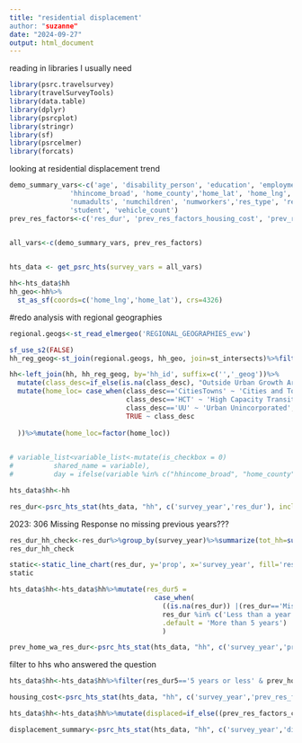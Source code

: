 ```yaml
---
title: "residential displacement'
author: "suzanne"
date: "2024-09-27"
output: html_document
---
```

reading in libraries I usually need
```r
library(psrc.travelsurvey)
library(travelSurveyTools)
library(data.table)
library(dplyr)
library(psrcplot)
library(stringr)
library(sf)
library(psrcelmer)
library(forcats)
```

looking at residential displacement trend

```r
demo_summary_vars<-c('age', 'disability_person', 'education', 'employment','gender', 'industry',
               'hhincome_broad', 'home_county','home_lat', 'home_lng','hh_race_category','home_rgcname',
               'numadults', 'numchildren', 'numworkers','res_type', 'rent_own','sexuality',
               'student', 'vehicle_count')
prev_res_factors<-c('res_dur', 'prev_res_factors_housing_cost', 'prev_res_factors_income_change', 'prev_res_factors_forced','prev_res_factors_community_change', 'prev_home_wa' )


all_vars<-c(demo_summary_vars, prev_res_factors)
               

```

```r
hts_data <- get_psrc_hts(survey_vars = all_vars)

```

```r
hh<-hts_data$hh
hh_geo<-hh%>%
  st_as_sf(coords=c('home_lng','home_lat'), crs=4326)
```

#redo analysis with regional geographies
```r
regional.geogs<-st_read_elmergeo('REGIONAL_GEOGRAPHIES_evw')
```



```r
sf_use_s2(FALSE)
hh_reg_geog<-st_join(regional.geogs, hh_geo, join=st_intersects)%>%filter(!is.na(hh_id))

hh<-left_join(hh, hh_reg_geog, by='hh_id', suffix=c('','_geog'))%>%
  mutate(class_desc=if_else(is.na(class_desc), "Outside Urban Growth Area", class_desc))%>%
  mutate(home_loc= case_when(class_desc=='CitiesTowns' ~ 'Cities and Towns',
                             class_desc=='HCT' ~ 'High Capacity Transit',
                             class_desc=='UU' ~ 'Urban Unincorporated',
                             TRUE ~ class_desc
    
  ))%>%mutate(home_loc=factor(home_loc))
  
```
```r
# variable_list<variable_list<-mutate(is_checkbox = 0)
#          shared_name = variable),
#          day = ifelse(variable %in% c("hhincome_broad", "home_county","numchildren", "numworkers", "numadults", "hhsize_simple"),1,day)

```


```r
hts_data$hh<-hh
```


```r
res_dur<-psrc_hts_stat(hts_data, "hh", c('survey_year','res_dur'), incl_na=TRUE)
```

2023: 306 Missing Response
no missing previous years???
```r
res_dur_hh_check<-res_dur%>%group_by(survey_year)%>%summarize(tot_hh=sum(est))
res_dur_hh_check
```

```r
static<-static_line_chart(res_dur, y='prop', x='survey_year', fill='res_dur')
static
```
```r
hts_data$hh<-hts_data$hh%>%mutate(res_dur5 =
                                    case_when(
                                      ((is.na(res_dur)) |(res_dur=='Missing Response')) ~ "Missing",
                                      res_dur %in% c('Less than a year', 'Between 1 and 2 years', 'Between 2 and 3 years', 'Between 3 and 5 years') ~ '5 years or less',
                                      .default = 'More than 5 years')
                                      )
```

```r
prev_home_wa_res_dur<-psrc_hts_stat(hts_data, "hh", c('survey_year','prev_home_wa','res_dur5'), incl_na=TRUE)
```

filter to hhs who answered the question
```r
hts_data$hh<-hts_data$hh%>%filter(res_dur5=='5 years or less' & prev_home_wa=='Yes, previous home was in Washington')

```

```r
housing_cost<-psrc_hts_stat(hts_data, "hh", c('survey_year','prev_res_factors_housing_cost'), incl_na=TRUE)
```

```r
hts_data$hh<-hts_data$hh%>%mutate(displaced=if_else((prev_res_factors_community_change=='Selected'|prev_res_factors_housing_cost=='Selected'|prev_res_factors_income_change=='Selected'|prev_res_factors_forced=='Selected'), 'displaced', 'not displaced'))
```
```r
displacement_summary<-psrc_hts_stat(hts_data, "hh", c('survey_year','displaced'), incl_na=TRUE)
```


